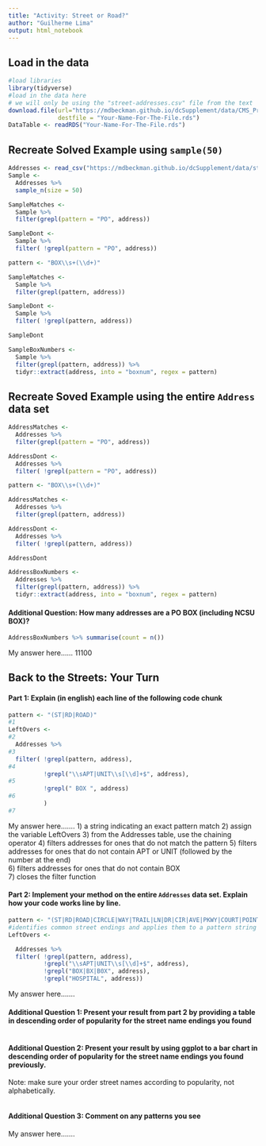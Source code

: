 ```yaml
---
title: "Activity: Street or Road?"
author: "Guilherme Lima"
output: html_notebook
---
```


## Load in the data

```r
#load libraries 
library(tidyverse)
#load in the data here 
# we will only be using the "street-addresses.csv" file from the text
download.file(url="https://mdbeckman.github.io/dcSupplement/data/CMS_ProvidersSimple.rds",
              destfile = "Your-Name-For-The-File.rds")
DataTable <- readRDS("Your-Name-For-The-File.rds")


```

## Recreate Solved Example using `sample(50)`

```r
Addresses <- read_csv("https://mdbeckman.github.io/dcSupplement/data/street-addresses.csv")
Sample <- 
  Addresses %>%
  sample_n(size = 50)

SampleMatches <- 
  Sample %>%
  filter(grepl(pattern = "PO", address))

SampleDont <- 
  Sample %>%
  filter( !grepl(pattern = "PO", address))

pattern <- "BOX\\s+(\\d+)"

SampleMatches <- 
  Sample %>% 
  filter(grepl(pattern, address))

SampleDont <-
  Sample %>%
  filter( !grepl(pattern, address))

SampleDont

SampleBoxNumbers <- 
  Sample %>%
  filter(grepl(pattern, address)) %>%
  tidyr::extract(address, into = "boxnum", regex = pattern)
```

## Recreate Soved Example using the entire `Address` data set

```r
AddressMatches <- 
  Addresses %>%
  filter(grepl(pattern = "PO", address))

AddressDont <- 
  Addresses %>%
  filter( !grepl(pattern = "PO", address))

pattern <- "BOX\\s+(\\d+)"

AddressMatches <- 
  Addresses %>% 
  filter(grepl(pattern, address))

AddressDont <-
  Addresses %>%
  filter( !grepl(pattern, address))

AddressDont

AddressBoxNumbers <- 
  Addresses %>%
  filter(grepl(pattern, address)) %>%
  tidyr::extract(address, into = "boxnum", regex = pattern)
```

#### Additional Question: How many addresses are a PO BOX (including NCSU BOX)? 

```r
AddressBoxNumbers %>% summarise(count = n())

```

My answer here...... 
11100

## Back to the Streets: Your Turn

#### Part 1: Explain (in english) each line of the following code chunk

```r
pattern <- "(ST|RD|ROAD)"
#1
LeftOvers <-
#2
  Addresses %>% 
#3
  filter( !grepl(pattern, address),
#4
          !grepl("\\sAPT|UNIT\\s[\\d]+$", address),
#5      
          !grepl(" BOX ", address)
#6    
          )
#7
```

My answer here.......
1) a string indicating an exact pattern match 
2) assign the variable LeftOvers
3) from the Addresses table, use the chaining operator
4) filters addresses for ones that do not match the pattern
5) filters addresses for ones that do not contain APT or UNIT (followed by the number at the end)  
6) filters addresses for ones that do not contain BOX       
7) closes the filter function

#### Part 2: Implement your method on the entire `Addresses` data set. Explain how your code works line by line.

```r
pattern <- "(ST|RD|ROAD|CIRCLE|WAY|TRAIL|LN|DR|CIR|AVE|PKWY|COURT|POINT|BLVD|CT|LANE|PL|PATH|LOOP)"
#identifies common street endings and applies them to a pattern string
LeftOvers <-   

  Addresses %>%          
  filter( !grepl(pattern, address),                  
          !grepl("\\sAPT|UNIT\\s[\\d]+$", address),   
          !grepl("BOX|BX|B0X", address),
          !grepl("HOSPITAL", address))


```

My answer here.......

#### Additional Question 1: Present your result from part 2 by providing a table in descending order of popularity for the street name endings you found

```r


```

#### Additional Question 2: Present your result by using ggplot to a bar chart in descending order of popularity for the street name endings you found previously.

Note: make sure your order street names according to popularity, not alphabetically.

```r

```

#### Additional Question 3: Comment on any patterns you see

My answer here.......
